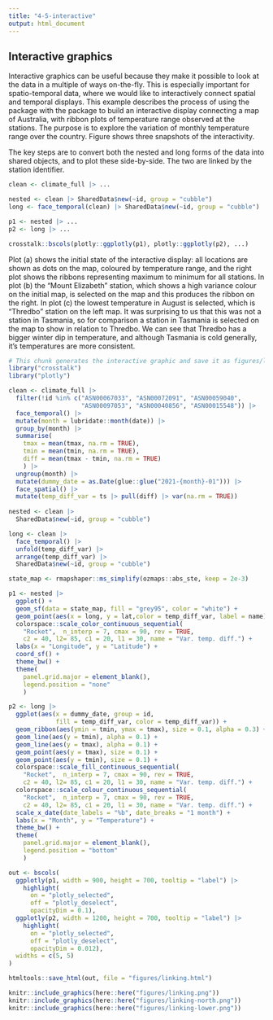 ```yaml
---
title: "4-5-interactive"
output: html_document
---
```


## Interactive graphics

Interactive graphics can be useful because they make it possible to look at the data in a multiple of ways on-the-fly. This is especially important for spatio-temporal data, where we would like to interactively connect spatial and temporal displays. This example describes the process of using the \pkg{cubble} package with the \pkg{crosstalk} package to build an interactive display connecting a map of Australia, with ribbon plots of temperature range observed at the stations. The purpose is to explore the variation of monthly temperature range over the country. Figure \ref{fig:interactive-linking} shows three snapshots of the interactivity.

<!--When dealing with spatio-temporal data, users may wish to make plots to learn the spatial distribution of a variable or to find patterns, such as trend or seasonality, in the time series. Combining these two types of plots with interactivity lets users link between points on the map and the corresponding time series to explore the spatial and temporal dimensions of the data simultaneously.--> 

The key steps are to convert both the nested and long forms of the data into shared \code{crosstalk} objects, and to plot these side-by-side. The two are linked by the station identifier.

<!--The temperature range is calculated as the difference between \code{tmax} and \code{tmin} and its monthly average over 2016-2020 is taken before calculating the variance. A \code{SharedData} object is constructed for each form of the cubble and the same \code{group} argument ensures the cross-linking of the two forms via the common \code{id} column. The spatial map and time series plot are then made with each \code{SharedData} object separately. In this example, stations on the Australia map, made from the nested form, are coloured by the calculated variance. A ribbon band is constructed using the long form cubble to show each station's maximum and minimum temperature over time. In the case of a different dataset, users could calculate other station-dependent measures in the nested form or make other time-wise summary of the data in the long form to customise the spatial or temporal view. The cross-linking between the two plots is always safeguarded by the shared \code{id} column embedded in the cubble structure. Below is the pseudo-code that outlines the process to construct the interactive graphic described above:-->

``` r
clean <- climate_full |> ...

nested <- clean |> SharedData$new(~id, group = "cubble")
long <- face_temporal(clean) |> SharedData$new(~id, group = "cubble")

p1 <- nested |> ...
p2 <- long |> ...

crosstalk::bscols(plotly::ggplotly(p1), plotly::ggplotly(p2), ...)

```

Plot (a) shows the initial state of the interactive display: all locations are shown as dots on the map, coloured by temperature range, and the right plot shows the ribbons representing maximum to minimum for all stations. In plot (b) the "Mount Elizabeth" station, which shows a high variance colour on the initial map, is selected on the map and this produces the ribbon on the right. In plot (c) the lowest temperature in August is selected, which is "Thredbo" station on the left map. It was surprising to us that this was not a station in Tasmania, so for comparison a station in Tasmania is selected on the map to show in relation to Thredbo. We can see that Thredbo has a bigger winter dip in temperature, and although Tasmania is cold generally, it's temperatures are more consistent.

<!-- In Figure \ref{fig:interactive-linking}, the first row shows the initial view of the interactive graphic. Most regions in Australia have a low variance of temperature range, while the North-West coastline, the bottom of South Australia, and Victoria stand out with larger monthly changes. In the second row, the Mount Elizabeth station, which shows a high variance colour on the initial map, is selected on the map and this produces the ribbon on the right. In the third row, the lowest temperature in August is selected, which highlights the corresponding thredbo station on the left map. -->

```r
# This chunk generates the interactive graphic and save it as figures/linking.html, where the three screencasts in the figure comes from.
library("crosstalk")
library("plotly")

clean <- climate_full |>
  filter(!id %in% c("ASN00067033", "ASN00072091", "ASN00059040", 
                    "ASN00097053", "ASN00040856", "ASN00015548")) |>
  face_temporal() |> 
  mutate(month = lubridate::month(date)) |>
  group_by(month) |>
  summarise(
    tmax = mean(tmax, na.rm = TRUE),
    tmin = mean(tmin, na.rm = TRUE),
    diff = mean(tmax - tmin, na.rm = TRUE)
    ) |> 
  ungroup(month) |>
  mutate(dummy_date = as.Date(glue::glue("2021-{month}-01"))) |> 
  face_spatial() |> 
  mutate(temp_diff_var = ts |> pull(diff) |> var(na.rm = TRUE))
  
nested <- clean |> 
  SharedData$new(~id, group = "cubble")

long <- clean |> 
  face_temporal() |> 
  unfold(temp_diff_var) |> 
  arrange(temp_diff_var) |> 
  SharedData$new(~id, group = "cubble")

state_map <- rmapshaper::ms_simplify(ozmaps::abs_ste, keep = 2e-3)

p1 <- nested |> 
  ggplot() +
  geom_sf(data = state_map, fill = "grey95", color = "white") +
  geom_point(aes(x = long, y = lat,color = temp_diff_var, label = name)) +
  colorspace::scale_color_continuous_sequential(
    "Rocket",  n_interp = 7, cmax = 90, rev = TRUE, 
    c2 = 40, l2= 85, c1 = 20, l1 = 30, name = "Var. temp. diff.") +
  labs(x = "Longitude", y = "Latitude") + 
  coord_sf() + 
  theme_bw() + 
  theme(
    panel.grid.major = element_blank(),
    legend.position = "none"
    )

p2 <- long |> 
  ggplot(aes(x = dummy_date, group = id, 
             fill = temp_diff_var, color = temp_diff_var)) +
  geom_ribbon(aes(ymin = tmin, ymax = tmax), size = 0.1, alpha = 0.3) + 
  geom_line(aes(y = tmin), alpha = 0.1) + 
  geom_line(aes(y = tmax), alpha = 0.1) + 
  geom_point(aes(y = tmax), size = 0.1) + 
  geom_point(aes(y = tmin), size = 0.1) + 
  colorspace::scale_fill_continuous_sequential(
    "Rocket",  n_interp = 7, cmax = 90, rev = TRUE, 
    c2 = 40, l2= 85, c1 = 20, l1 = 30, name = "Var. temp. diff.") +
  colorspace::scale_colour_continuous_sequential(
    "Rocket",  n_interp = 7, cmax = 90, rev = TRUE, 
    c2 = 40, l2= 85, c1 = 20, l1 = 30, name = "Var. temp. diff.") +
  scale_x_date(date_labels = "%b", date_breaks = "1 month") + 
  labs(x = "Month", y = "Temperature") + 
  theme_bw() + 
  theme(
    panel.grid.major = element_blank(),
    legend.position = "bottom"
    )

out <- bscols(
  ggplotly(p1, width = 900, height = 700, tooltip = "label") |>
    highlight(
      on = "plotly_selected", 
      off = "plotly_deselect", 
      opacityDim = 0.1),
  ggplotly(p2, width = 1200, height = 700, tooltip = "label") |> 
    highlight(
      on = "plotly_selected", 
      off = "plotly_deselect", 
      opacityDim = 0.012),
  widths = c(5, 5)
)

htmltools::save_html(out, file = "figures/linking.html")

```


```r
knitr::include_graphics(here::here("figures/linking.png"))
knitr::include_graphics(here::here("figures/linking-north.png"))
knitr::include_graphics(here::here("figures/linking-lower.png"))
```

